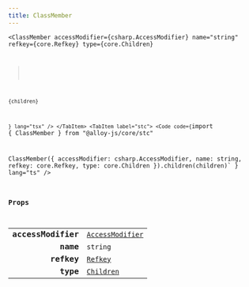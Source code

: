 ```yaml
---
title: ClassMember
---
```



<Tabs syncKey="component-style">
    <TabItem label="jsx">
        <Code code={`import { ClassMember } from "@alloy-js/core" 

<ClassMember 
    accessModifier={csharp.AccessModifier}
    name="string"
    refkey={core.Refkey}
    type={core.Children}
>
    {children}
</ClassMember>`} lang="tsx" />
</TabItem>
<TabItem label="stc">
    <Code code={`import { ClassMember } from "@alloy-js/core/stc" 

ClassMember({ 
    accessModifier: csharp.AccessModifier,
    name: string,
    refkey: core.Refkey,
    type: core.Children
}).children(children)` } lang="ts" />
</TabItem>
</Tabs>

### Props

<table>
  <tr>
    <td style="text-align: right;font-weight: bold;">accessModifier</td>
    <td>
      <Badge text="optional" variant="note" size="small" /> <code><a href="/reference/csharp/types/accessmodifier/">AccessModifier</a></code>
  
  
  
  
  </td>
  </tr>
  <tr>
    <td style="text-align: right;font-weight: bold;">name</td>
    <td>
       <code>string</code>
  
  
  
  
  </td>
  </tr>
  <tr>
    <td style="text-align: right;font-weight: bold;">refkey</td>
    <td>
      <Badge text="optional" variant="note" size="small" /> <code><a href="/reference/core/types/refkey/">Refkey</a></code>
  
  
  
  
  </td>
  </tr>
  <tr>
    <td style="text-align: right;font-weight: bold;">type</td>
    <td>
       <code><a href="/reference/core/types/children/">Children</a></code>
  
  
  
  
  </td>
  </tr>
</table>